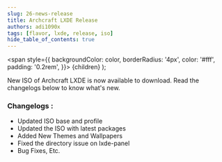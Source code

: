 ```yaml
---
slug: 26-news-release
title: Archcraft LXDE Release
authors: adi1090x
tags: [flavor, lxde, release, iso]
hide_table_of_contents: true
---
```


<!-- Badges -->
  <span
    style={{
      backgroundColor: color,
      borderRadius: '4px',
      color: '#fff',
      padding: '0.2rem',
    }}>
    {children}
  </span>
);

New ISO of Archcraft LXDE is now available to download. Read the changelogs below to know what's new.

<!--truncate-->

### Changelogs :
- Updated ISO base and profile
- Updated the ISO with latest packages
- Added New Themes and Wallpapers
- Fixed the directory issue on lxde-panel
- Bug Fixes, Etc.
